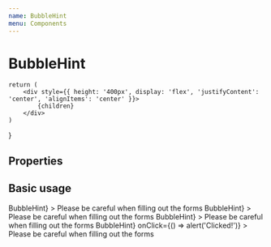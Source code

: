 ```yaml
---
name: BubbleHint
menu: Components
---
```



# BubbleHint

    return (
        <div style={{ height: '400px', display: 'flex', 'justifyContent': 'center', 'alignItems': 'center' }}>
            {children}
        </div>
    )
}

## Properties

<PropsTable of={BubbleHint} />

## Basic usage

<Playground wrapper={BubbleHintWrapper}>
    <BubbleHint
        placement="top"
        trigger={<Button>BubbleHint</Button>}
    >
        <Paragraph hAlign="center" sizeAll="small">
            Please be careful when filling out the forms
        </Paragraph>
    </BubbleHint>
</Playground>

<Playground wrapper={BubbleHintWrapper}>
    <BubbleHint
        popupAlign="left"
        placement="right"
        trigger={<Button>BubbleHint</Button>}
    >
        <Paragraph hAlign="center" sizeAll="small">
            Please be careful when filling out the forms
        </Paragraph>
    </BubbleHint>
</Playground>

<Playground wrapper={BubbleHintWrapper}>
    <BubbleHint
        placement="bottom"
        trigger={<Button>BubbleHint</Button>}
    >
        <Paragraph hAlign="center" sizeAll="small">
            Please be careful when filling out the forms
        </Paragraph>
    </BubbleHint>
</Playground>

<Playground wrapper={BubbleHintWrapper}>
    <BubbleHint
        placement="left"
        trigger={<Button>BubbleHint</Button>}
        onClick={() => alert('Clicked!')}
    >
        <Paragraph hAlign="center" sizeAll="small">
            Please be careful when filling out the forms
        </Paragraph>
    </BubbleHint>
</Playground>
